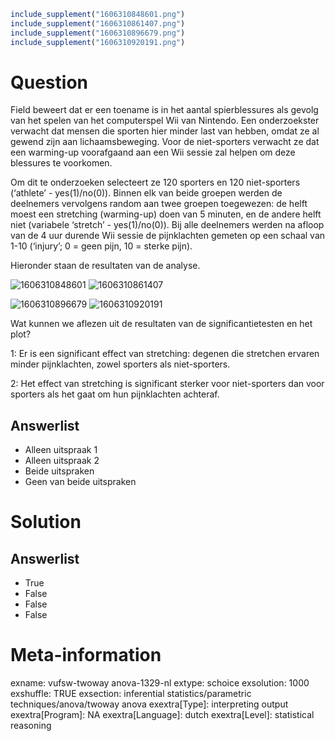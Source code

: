 ```{r, echo = FALSE, results = "hide"}
include_supplement("1606310848601.png")
include_supplement("1606310861407.png")
include_supplement("1606310896679.png")
include_supplement("1606310920191.png")
```

Question
========
Field beweert dat er een toename is in het aantal spierblessures als
gevolg van het spelen van het computerspel Wii van Nintendo. Een
onderzoekster verwacht dat mensen die sporten hier minder last van
hebben, omdat ze al gewend zijn aan lichaamsbeweging. Voor de
niet-sporters verwacht ze dat een warming-up voorafgaand aan een Wii
sessie zal helpen om deze blessures te voorkomen.  
  
Om dit te onderzoeken selecteert ze 120 sporters en 120 niet-sporters
(‘athlete’ - yes(1)/no(0)). Binnen elk van beide groepen werden de
deelnemers vervolgens random aan twee groepen toegewezen: de helft moest
een stretching (warming-up) doen van 5 minuten, en de andere helft niet
(variabele ‘stretch’ - yes(1)/no(0)). Bij alle deelnemers werden na
afloop van de 4 uur durende Wii sessie de pijnklachten gemeten op een
schaal van 1-10 (‘injury’; 0 = geen pijn, 10 = sterke pijn).  
  
Hieronder staan de resultaten van de analyse.  
  
<img src="1606310848601.png" class="fr-fic fr-dii tvcss_2"
alt="1606310848601" /> <img src="1606310861407.png" class="fr-fic fr-dii tvcss_3"
alt="1606310861407" />  
  
  
<img src="1606310896679.png" class="fr-fic fr-dii tvcss_4"
alt="1606310896679" /> <img src="1606310920191.png" class="fr-fic fr-dii tvcss_5"
alt="1606310920191" />  
  
Wat kunnen we aflezen uit de resultaten van de significantietesten en
het plot?  
  
1: Er is een significant effect van stretching: degenen die stretchen
ervaren minder pijnklachten, zowel sporters als niet-sporters.  
  
2: Het effect van stretching is significant sterker voor niet-sporters
dan voor sporters als het gaat om hun pijnklachten achteraf.

Answerlist
----------
* Alleen uitspraak 1
* Alleen uitspraak 2
* Beide uitspraken
* Geen van beide uitspraken

Solution
========










Answerlist
----------
* True
* False
* False
* False

Meta-information
================
exname: vufsw-twoway anova-1329-nl
extype: schoice
exsolution: 1000
exshuffle: TRUE
exsection: inferential statistics/parametric techniques/anova/twoway anova
exextra[Type]: interpreting output
exextra[Program]: NA
exextra[Language]: dutch
exextra[Level]: statistical reasoning

